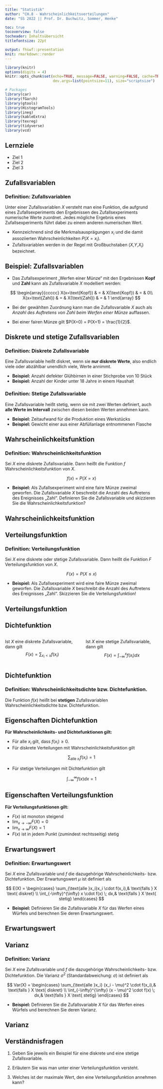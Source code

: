 ```yaml
---
title: "Statistik"
author: "CH.8 - Wahrscheinlichkeitsverteilungen"
date: "SS 2022 || Prof. Dr. Buchwitz, Sommer, Henke"

toc: true
tocoverview: false
tocheader: Inhaltsübersicht
titlefontsize: 22pt

output: fhswf::presentation
knit: rmarkdown::render
---
```


```r
library(knitr)
options(digits = 4)
knitr::opts_chunk$set(echo=TRUE, message=FALSE, warning=FALSE, cache=TRUE, 
                      dev.args=list(pointsize=11), size="scriptsize")

# Packages
library(car)
library(fGarch)
library(gtools)
library(HistogramTools)
library(ineq)
library(kableExtra)
library(texreg)
library(tidyverse)
library(vcd)
```

## Lernziele

- Ziel 1
- Ziel 2
- Ziel 3

## Zufallsvariablen

:::{.block}
### Definition: Zufallsvariablen
Unter einer Zufallsvariablen $X$ versteht man eine Funktion, die aufgrund eines Zufallsexperiments den Ergebnissen des Zufallsexperiments numerische Werte zuordnet. Jedes mögliche Ergebnis eines Zufallsexperiments führt dabei zu einem anderen numerischen Wert.
:::

- Kennzeichnend sind die Merkmalsausprägungen $x_i$ und die damit assoziierten Wahrscheinlichkeiten $P(X=x_i)$.
- Zufallsvariablen werden in der Regel mit Großbuchstaben ($X$,$Y$,$X_i$) bezeichnet.

## Beispiel: Zufallsvariablen

- Das Zufallsexperiment „Werfen einer Münze“ mit den Ergebnissen **Kopf** und **Zahl** kann als Zufallsvariable $X$ modelliert werden:

$$
\begin{array}{ccccc}
X(x=\text{Kopf}) & = & X(\text{Kopf}) & = & 0\\
X(x=\text{Zahl}) & = & X(\text{Zahl})  & = & 1
\end{array}
$$

\bigskip
- Bei der gewählten Zuordnung kann man die Zufallsvariable $X$ auch als *Anzahl des Auftretens von Zahl beim Werfen einer Münze* auffassen.

- Bei einer fairen Münze gilt $P(X=0) = P(X=1) = \frac{1}{2}$.

## Diskrete und stetige Zufallsvariablen

:::{.block}
### Definition: Diskrete Zufallsvariable
Eine Zufallsvariable heißt diskret, wenn sie **nur diskrete Werte**, also endlich viele oder abzählbar unendlich viele, Werte annimmt.
:::

- **Beispiel:** Anzahl defekter Glühbirnen in einer Stichprobe von 10 Stück
- **Beispiel:** Anzahl der Kinder unter 18 Jahre in einem Haushalt

:::{.block}
### Definition: Stetige Zufallsvariable
Eine Zufallsvariable heißt stetig, wenn sie mit zwei Werten definiert, auch **alle Werte im Intervall** zwischen diesen beiden Werten annehmen kann.
:::

- **Beispiel:** Zeitaufwand für die Produktion eines Werkstücks
- **Beispiel:** Gewicht einer aus einer Abfüllanlage entnommenen Flasche

## Wahrscheinlichkeitsfunktion

:::{.block}
### Definition: Wahrscheinlichkeitsfunktion
Sei $X$ eine diskrete Zufallsvariable. Dann heißt die Funktion $f$ Wahrscheinlichkeitsfunktion von $X$.

$$f(x) = P(X=x)$$
:::

- **Beispiel:** Als Zufallsexperiment wird eine faire Münze zweimal geworfen. Die Zufallsvariable $X$ beschreibt die Anzahl des Auftretens des Ereignisses „Zahl“.
Definieren Sie die Zufallsvariable und skizzieren Sie die Wahrscheinlichkeitsfunktion?

## Wahrscheinlichkeitsfunktion

\kariert{20}

## Verteilungsfunktion

:::{.block}
### Definition: Verteilungsfunktion
Sei $X$ eine diskrete oder stetige Zufallsvariable. Dann heißt die Funktion $F$ Verteilungsfunktion von $X$.

$$F(x) = P(X \leq x)$$
:::

- **Beispiel:** Als Zufallsexperiment wird eine faire Münze zweimal geworfen. Die Zufallsvariable $X$ beschreibt die Anzahl des Auftretens des Ereignisses „Zahl“.
Skizzieren Sie die Verteilungsfunktion!

## Verteilungsfunktion

\kariert{20}

## Dichtefunktion

:::{.columns}
:::{.column}
Ist $X$ eine diskrete Zufallsvariable, dann gilt
$$
F(x) = \sum_{x_i<x} f(x_i)
$$
:::

:::{.column}
Ist $X$ eine stetige Zufallsvariable, dann gilt
$$
F(x) = \int_{-\infty}^{x} f(x_i) dx
$$
:::
:::

\kariert{13}

## Dichtefunktion

:::{.block}
### Definition: Wahrscheinlichkeitsdichte bzw. Dichtefunktion.
Die Funktion $f(x)$ heißt bei **stetigen** Zufallsvariablen Wahrscheinlichkeitsdichte bzw. Dichtefunktion.
:::

\medskip
\kariert{14}

## Eigenschaften Dichtefunktion

**Für Wahrscheinlichkeits- und Dichtefunktionen gilt:**

- Für alle $x_i$ gilt, dass $f(x_i) \geq 0$.
- Für diskrete Verteilungen mit Wahrscheinlichkeitsfunktion gilt

$$\sum_{\text{alle }x_i} f(x_i) = 1$$

\bigskip
- Für stetige Verteilungen mit Dichtefunktion gilt

$$ \int_{-\infty}^\infty f(x) dx = 1$$

## Eigenschaften Verteilungsfunktion

**Für Verteilungsfunktionen gilt:**

- $F(x)$ ist monoton steigend
- $\lim_{x \to -\infty} F(X) = 0$
- $\lim_{x \to \infty} F(X) = 1$
- $F(x)$ ist in jedem Punkt (zumindest rechtsseitig) stetig

## Erwartungswert

:::{.block}
### Definition: Erwartungswert
Sei $X$ eine Zufallsvariable und $f$ die dazugehörige Wahrscheinlichkeits- bzw. Dichtefunktion. Der Erwartungswert $\mu$ ist definiert als

$$
E(X) =
\begin{cases}
 \sum_{\text{alle }x_i}x_i \cdot f(x_i),& \text{falls } X \text{ diskret} \\
 \int_{-\infty}^{\infty} x \cdot f(x) \; dx,& \text{falls } X \text{ stetig}
 \end{cases}       
$$
:::

- **Beispiel:** Definieren Sie die Zufallsvariable $X$ für das Werfen eines Würfels und berechnen Sie deren Erwartungswert.

## Erwartungswert

\kariert{20}

## Varianz

:::{.block}
### Definition: Varianz
Sei $X$ eine Zufallsvariable und $f$ die dazugehörige Wahrscheinlichkeits- bzw. Dichtefunktion. Die Varianz $\sigma^2$ (Standardabweichung: $\sigma$) ist definiert als

$$
Var(X) =
\begin{cases}
 \sum_{\text{alle }x_i} (x_i - \mu)^2 \cdot f(x_i),& \text{falls } X \text{ diskret} \\
 \int_{-\infty}^{\infty} (x - \mu)^2 \cdot f(x) \; dx,& \text{falls } X \text{ stetig}
 \end{cases}       
$$
:::

- **Beispiel:** Definieren Sie die Zufallsvariable $X$ für das Werfen eines Würfels und berechnen Sie deren Varianz.

## Varianz

\kariert{20}

## Verständnisfragen

1. Geben Sie jeweils ein Beispiel für eine diskrete und eine stetige Zufallsvariable.

2. Erläutern Sie was man unter einer Verteilungsfunktion versteht.

3. Welches ist der maximale Wert, den eine Verteilungsfunktion annehmen kann?

